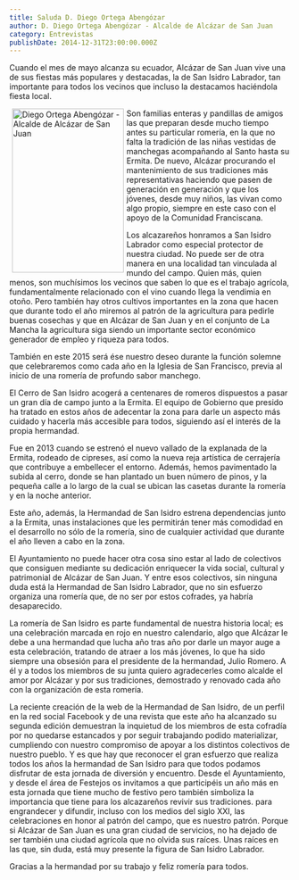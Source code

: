 ```yaml
---
title: Saluda D. Diego Ortega Abengózar
author: D. Diego Ortega Abengózar - Alcalde de Alcázar de San Juan
category: Entrevistas
publishDate: 2014-12-31T23:00:00.000Z
---
```


Cuando el mes de mayo alcanza su ecuador, Alcázar de San Juan vive una de sus fiestas más populares y destacadas, la de San Isidro Labrador, tan importante para todos los vecinos que incluso la destacamos haciéndola fiesta local.

<img src="/images/entrevistas/2015_saluda01.webp" width="200" height="294" alt="Diego Ortega Abengózar - Alcalde de Alcázar de San Juan" style="float:left; margin:0px 5px;" />

Son familias enteras y pandillas de amigos las que preparan desde mucho tiempo antes su particular romería, en la que no falta la tradición de las niñas vestidas de manchegas acompañando al Santo hasta su Ermita. De nuevo, Alcázar procurando el mantenimiento de sus tradiciones más representativas haciendo que pasen de generación en generación y que los jóvenes, desde muy niños, las vivan como algo propio, siempre en este caso con el apoyo de la Comunidad Franciscana.

Los alcazareños honramos a San Isidro Labrador como especial protector de nuestra ciudad. No puede ser de otra manera en una localidad tan vinculada al mundo del campo. Quien más, quien menos, son muchísimos los vecinos que saben lo que es el trabajo agrícola, fundamentalmente relacionado con el vino cuando llega la vendimia en otoño. Pero también hay otros cultivos importantes en la zona que hacen que durante todo el año miremos al patrón de la agricultura para pedirle buenas cosechas y que en Alcázar de San Juan y en el conjunto de La Mancha la agricultura siga siendo un importante sector económico generador de empleo y riqueza para todos.

También en este 2015 será ése nuestro deseo durante la función solemne que celebraremos como cada año en la Iglesia de San Francisco, previa al inicio de una romería de profundo sabor manchego.

El Cerro de San Isidro acogerá a centenares de romeros dispuestos a pasar un gran día de campo junto a la Ermita. El equipo de Gobierno que presido ha tratado en estos años de adecentar la zona para darle un aspecto más cuidado y hacerla más accesible para todos, siguiendo así el interés de la propia hermandad.

Fue en 2013 cuando se estrenó el nuevo vallado de la explanada de la Ermita, rodeado de cipreses, así como la nueva reja artística de cerrajería que contribuye a embellecer el entorno. Además, hemos pavimentado la subida al cerro, donde se han plantado un buen número de pinos, y la pequeña calle a lo largo de la cual se ubican las casetas durante la romería y en la noche anterior.

Este año, además, la Hermandad de San Isidro estrena dependencias junto a la Ermita, unas instalaciones que les permitirán tener más comodidad en el desarrollo no sólo de la romería, sino de cualquier actividad que durante el año lleven a cabo en la zona.

El Ayuntamiento no puede hacer otra cosa sino estar al lado de colectivos que consiguen mediante su dedicación enriquecer la vida social, cultural y patrimonial de Alcázar de San Juan. Y entre esos colectivos, sin ninguna duda está la Hermandad de San Isidro Labrador, que no sin esfuerzo organiza una romería que, de no ser por estos cofrades, ya habría desaparecido.

La romería de San Isidro es parte fundamental de nuestra historia local; es una celebración marcada en rojo en nuestro calendario, algo que Alcázar le debe a una hermandad que lucha año tras año por darle un mayor auge a esta celebración, tratando de atraer a los más jóvenes, lo que ha sido siempre una obsesión para el presidente de la hermandad, Julio Romero. A él y a todos los miembros de su junta quiero agradecerles como alcalde el amor por Alcázar y por sus tradiciones, demostrado y renovado cada año con la organización de esta romería.

La reciente creación de la web de la Hermandad de San Isidro, de un perfil en la red social Facebook y de una revista que este año ha alcanzado su segunda edición demuestran la inquietud de los miembros de esta cofradía por no quedarse estancados y por seguir trabajando podido materializar, cumpliendo con nuestro compromiso de apoyar a los distintos colectivos de nuestro pueblo. Y es que hay que reconocer el gran esfuerzo que realiza todos los años la hermandad de San Isidro para que todos podamos disfrutar de esta jornada de diversión y encuentro. Desde el Ayuntamiento, y desde el área de Festejos os invitamos a que participéis un año más en esta jornada que tiene mucho de festivo pero también simboliza la importancia que tiene para los alcazareños revivir sus tradiciones. para engrandecer y difundir, incluso con los medios del siglo XXI, las celebraciones en honor al patrón del campo, que es nuestro patrón. Porque si Alcázar de San Juan es una gran ciudad de servicios, no ha dejado de ser también una ciudad agrícola que no olvida sus raíces. Unas raíces en las que, sin duda, está muy presente la figura de San Isidro Labrador.

Gracias a la hermandad por su trabajo y feliz romería para todos.
